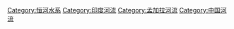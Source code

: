 {{Commons_category}}
{{Category_main}}

[[Category:恒河水系|Category:恒河水系]]
[[Category:印度河流|Category:印度河流]]
[[Category:孟加拉河流|Category:孟加拉河流]]
[[Category:中国河流|Category:中国河流]]